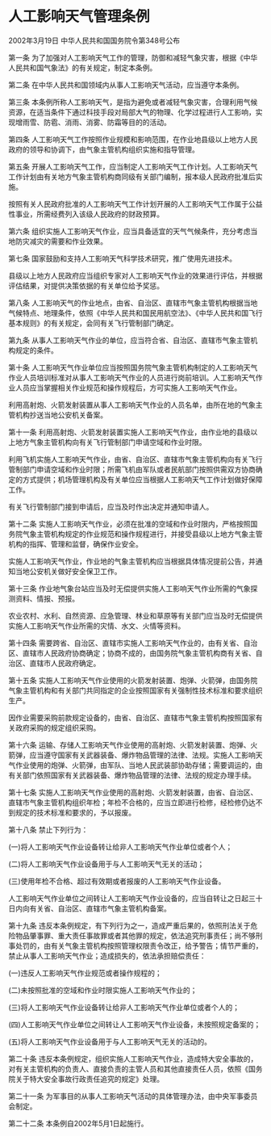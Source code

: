# 人工影响天气管理条例

2002年3月19日 中华人民共和国国务院令第348号公布

  

第一条 为了加强对人工影响天气工作的管理，防御和减轻气象灾害，根据《中华人民共和国气象法》的有关规定，制定本条例。

第二条 在中华人民共和国领域内从事人工影响天气活动，应当遵守本条例。

第三条 本条例所称人工影响天气，是指为避免或者减轻气象灾害，合理利用气候资源，在适当条件下通过科技手段对局部大气的物理、化学过程进行人工影响，实现增雨雪、防雹、消雨、消雾、防霜等目的的活动。

第四条 人工影响天气工作按照作业规模和影响范围，在作业地县级以上地方人民政府的领导和协调下，由气象主管机构组织实施和指导管理。

第五条 开展人工影响天气工作，应当制定人工影响天气工作计划。人工影响天气工作计划由有关地方气象主管机构商同级有关部门编制，报本级人民政府批准后实施。

按照有关人民政府批准的人工影响天气工作计划开展的人工影响天气工作属于公益性事业，所需经费列入该级人民政府的财政预算。

第六条 组织实施人工影响天气作业，应当具备适宜的天气气候条件，充分考虑当地防灾减灾的需要和作业效果。

第七条 国家鼓励和支持人工影响天气科学技术研究，推广使用先进技术。

县级以上地方人民政府应当组织专家对人工影响天气作业的效果进行评估，并根据评估结果，对提供决策依据的有关单位给予奖惩。

第八条 人工影响天气的作业地点，由省、自治区、直辖市气象主管机构根据当地气候特点、地理条件，依照《中华人民共和国民用航空法》、《中华人民共和国飞行基本规则》的有关规定，会同有关飞行管制部门确定。

第九条 从事人工影响天气作业的单位，应当符合省、自治区、直辖市气象主管机构规定的条件。

第十条 人工影响天气作业单位应当按照国务院气象主管机构制定的人工影响天气作业人员培训标准对从事人工影响天气作业的人员进行岗前培训。人工影响天气作业人员应当掌握相关作业规范和操作规程后，方可实施人工影响天气作业。

利用高射炮、火箭发射装置从事人工影响天气作业的人员名单，由所在地的气象主管机构抄送当地公安机关备案。

第十一条 利用高射炮、火箭发射装置实施人工影响天气作业，由作业地的县级以上地方气象主管机构向有关飞行管制部门申请空域和作业时限。

利用飞机实施人工影响天气作业，由省、自治区、直辖市气象主管机构向有关飞行管制部门申请空域和作业时限；所需飞机由军队或者民航部门按照供需双方协商确定的方式提供；机场管理机构及有关单位应当根据人工影响天气工作计划做好保障工作。

有关飞行管制部门接到申请后，应当及时作出决定并通知申请人。

第十二条 实施人工影响天气作业，必须在批准的空域和作业时限内，严格按照国务院气象主管机构规定的作业规范和操作规程进行，并接受县级以上地方气象主管机构的指挥、管理和监督，确保作业安全。

实施人工影响天气作业，作业地的气象主管机构应当根据具体情况提前公告，并通知当地公安机关做好安全保卫工作。

第十三条 作业地气象台站应当及时无偿提供实施人工影响天气作业所需的气象探测资料、情报、预报。

农业农村、水利、自然资源、应急管理、林业和草原等有关部门应当及时无偿提供实施人工影响天气作业所需的灾情、水文、火情等资料。

第十四条 需要跨省、自治区、直辖市实施人工影响天气作业的，由有关省、自治区、直辖市人民政府协商确定；协商不成的，由国务院气象主管机构商有关省、自治区、直辖市人民政府确定。

第十五条 实施人工影响天气作业使用的火箭发射装置、炮弹、火箭弹，由国务院气象主管机构和有关部门共同指定的企业按照国家有关强制性技术标准和要求组织生产。

因作业需要采购前款规定设备的，由省、自治区、直辖市气象主管机构按照国家有关政府采购的规定组织采购。

第十六条 运输、存储人工影响天气作业使用的高射炮、火箭发射装置、炮弹、火箭弹，应当遵守国家有关武器装备、爆炸物品管理的法律、法规。实施人工影响天气作业使用的炮弹、火箭弹，由军队、当地人民武装部协助存储；需要调运的，由有关部门依照国家有关武器装备、爆炸物品管理的法律、法规的规定办理手续。

第十七条 实施人工影响天气作业使用的高射炮、火箭发射装置，由省、自治区、直辖市气象主管机构组织年检；年检不合格的，应当立即进行检修，经检修仍达不到规定的技术标准和要求的，予以报废。

第十八条 禁止下列行为：

(一)将人工影响天气作业设备转让给非人工影响天气作业单位或者个人；

(二)将人工影响天气作业设备用于与人工影响天气无关的活动；

(三)使用年检不合格、超过有效期或者报废的人工影响天气作业设备。

人工影响天气作业单位之间转让人工影响天气作业设备的，应当自转让之日起三十日内向有关省、自治区、直辖市气象主管机构备案。

第十九条 违反本条例规定，有下列行为之一，造成严重后果的，依照刑法关于危险物品肇事罪、重大责任事故罪或者其他罪的规定，依法追究刑事责任；尚不够刑事处罚的，由有关气象主管机构按照管理权限责令改正，给予警告；情节严重的，禁止从事人工影响天气作业；造成损失的，依法承担赔偿责任：

(一)违反人工影响天气作业规范或者操作规程的；

(二)未按照批准的空域和作业时限实施人工影响天气作业的；

(三)将人工影响天气作业设备转让给非人工影响天气作业单位或者个人的；

(四)人工影响天气作业单位之间转让人工影响天气作业设备，未按照规定备案的；

(五)将人工影响天气作业设备用于与人工影响天气无关的活动的。

第二十条 违反本条例规定，组织实施人工影响天气作业，造成特大安全事故的，对有关主管机构的负责人、直接负责的主管人员和其他直接责任人员，依照《国务院关于特大安全事故行政责任追究的规定》处理。

第二十一条 为军事目的从事人工影响天气活动的具体管理办法，由中央军事委员会制定。

第二十二条 本条例自2002年5月1日起施行。